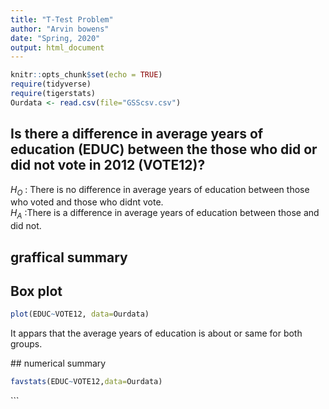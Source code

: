 ```yaml
---
title: "T-Test Problem"
author: "Arvin bowens"
date: "Spring, 2020"
output: html_document
---
```


```r
knitr::opts_chunk$set(echo = TRUE)
require(tidyverse)
require(tigerstats)
Ourdata <- read.csv(file="GSScsv.csv")
```


## Is there a difference in  average years of education (EDUC) between the those who did or did not vote in 2012 (VOTE12)?

$H_O$ : There is no difference in average years of education between those who voted   and those who didnt vote.  
$H_A$ :There is a difference in average years of education between those and did not.  
 
## graffical summary 


## Box plot
```r
plot(EDUC~VOTE12, data=Ourdata)
```
 
 It appars that the average years of education is about or same  for both groups.
 
  ## numerical summary

```r
favstats(EDUC~VOTE12,data=Ourdata)
```
```

  
 
 